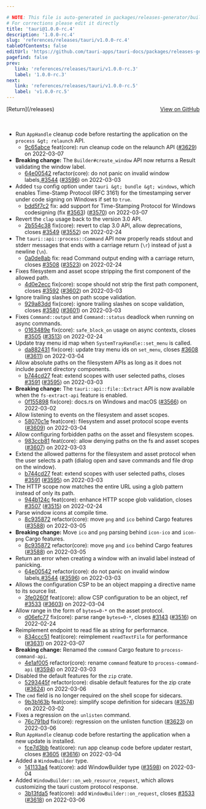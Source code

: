 ```yaml
---

# NOTE: This file is auto-generated in packages/releases-generator/build.ts
# For corrections please edit it directly
title: 'tauri@1.0.0-rc.4'
description: '1.0.0-rc.4'
slug: 'references/releases/tauri/v1.0.0-rc.4'
tableOfContents: false
editUrl: 'https://github.com/tauri-apps/tauri-docs/packages/releases-generator/build.ts'
pagefind: false
prev:
   link: 'references/releases/tauri/v1.0.0-rc.3'
   label: '1.0.0-rc.3'
next:
   link: 'references/releases/tauri/v1.0.0-rc.5'
   label: 'v1.0.0-rc.5'
---
```


			

<ReleaseSidebar slug="references/releases/tauri"  packageName="tauri" />

<div style="margin-bottom:3rem; display: flex; justify-content: space-between; align-items: center"><span>[Return](/releases)</span><span><a href="https://github.com/tauri-apps/tauri/releases/tag/tauri-v1.0.0-rc.4">View on GitHub</a></span></div>

- Run `AppHandle` cleanup code before restarting the application on the `process &gt; relaunch` API.
  - [9c65abce](https://www.github.com/tauri-apps/tauri/commit/9c65abce1bd3895b7f8d9d4d8a449ac4802fce24) feat(core): run cleanup code on the relaunch API ([#3629](https://www.github.com/tauri-apps/tauri/pull/3629)) on 2022-03-07
- **Breaking change:** The `Builder#create_window` API now returns a Result validating the window label.
  - [64e00542](https://www.github.com/tauri-apps/tauri/commit/64e0054299c95f10ef5a1a9d3f914bbaeff3d73f) refactor(core): do not panic on invalid window labels,[#3544](https://www.github.com/tauri-apps/tauri/pull/3544) ([#3596](https://www.github.com/tauri-apps/tauri/pull/3596)) on 2022-03-03
- Added `tsp` config option under `tauri &gt; bundle &gt; windows`, which enables Time-Stamp Protocol (RFC 3161) for the timestamping
  server under code signing on Windows if set to `true`.
  - [bdd5f7c2](https://www.github.com/tauri-apps/tauri/commit/bdd5f7c2f03af4af8b60a9527e55bb18525d989b) fix: add support for Time-Stamping Protocol for Windows codesigning (fix [#3563](https://www.github.com/tauri-apps/tauri/pull/3563)) ([#3570](https://www.github.com/tauri-apps/tauri/pull/3570)) on 2022-03-07
- Revert the `clap` usage back to the version 3.0 API.
  - [2b554c38](https://www.github.com/tauri-apps/tauri/commit/2b554c38a5181b948d7674b6ef33e4049ca7d327) fix(core): revert to clap 3.0 API, allow deprecations, closes [#3549](https://www.github.com/tauri-apps/tauri/pull/3549) ([#3552](https://www.github.com/tauri-apps/tauri/pull/3552)) on 2022-02-24
- The `tauri::api::process::Command` API now properly reads stdout and stderr messages that ends with a carriage return (`\r`) instead of just a newline (`\n`).
  - [0a0de8ab](https://www.github.com/tauri-apps/tauri/commit/0a0de8ab6ed80b7722012e83636dff41a813b770) fix: read Command output ending with a carriage return, closes [#3508](https://www.github.com/tauri-apps/tauri/pull/3508) ([#3523](https://www.github.com/tauri-apps/tauri/pull/3523)) on 2022-02-24
- Fixes filesystem and asset scope stripping the first component of the allowed path.
  - [4d0e2ecc](https://www.github.com/tauri-apps/tauri/commit/4d0e2eccd9e0e1db16e6cc20613ffdc3dbe0474e) fix(core): scope should not strip the first path component, closes [#3592](https://www.github.com/tauri-apps/tauri/pull/3592) ([#3602](https://www.github.com/tauri-apps/tauri/pull/3602)) on 2022-03-03
- Ignore trailing slashes on path scope validation.
  - [929a83dd](https://www.github.com/tauri-apps/tauri/commit/929a83dd4d2614a119ab05122663669648e8c701) fix(core): ignore trailing slashes on scope validation, closes [#3580](https://www.github.com/tauri-apps/tauri/pull/3580) ([#3601](https://www.github.com/tauri-apps/tauri/pull/3601)) on 2022-03-03
- Fixes `Command::output` and `Command::status` deadlock when running on async commands.
  - [0163489e](https://www.github.com/tauri-apps/tauri/commit/0163489ed60ec0fe9486b5556ec0234499852a16) fix(core): `safe_block_on` usage on async contexts, closes [#3505](https://www.github.com/tauri-apps/tauri/pull/3505) ([#3513](https://www.github.com/tauri-apps/tauri/pull/3513)) on 2022-02-24
- Update tray menu id map when `SystemTrayHandle::set_menu` is called.
  - [da882431](https://www.github.com/tauri-apps/tauri/commit/da8824318affb50475f28b9c78c56da3fb048708) fix(core): update tray menu ids on `set_menu`, closes [#3608](https://www.github.com/tauri-apps/tauri/pull/3608) ([#3611](https://www.github.com/tauri-apps/tauri/pull/3611)) on 2022-03-04
- Allow absolute paths on the filesystem APIs as long as it does not include parent directory components.
  - [b744cd27](https://www.github.com/tauri-apps/tauri/commit/b744cd2758bbc5da39d6105fd82002dc6536dd16) feat: extend scopes with user selected paths, closes [#3591](https://www.github.com/tauri-apps/tauri/pull/3591) ([#3595](https://www.github.com/tauri-apps/tauri/pull/3595)) on 2022-03-03
- **Breaking change:** The `tauri::api::file::Extract` API is now available when the `fs-extract-api` feature is enabled.
  - [0f155898](https://www.github.com/tauri-apps/tauri/commit/0f1558980a0fb1d6c042988e173047f0590b6574) fix(core): docs.rs on Windows and macOS ([#3566](https://www.github.com/tauri-apps/tauri/pull/3566)) on 2022-03-02
- Allow listening to events on the filesystem and asset scopes.
  - [58070c1e](https://www.github.com/tauri-apps/tauri/commit/58070c1eb443c29b01638b7fc3f69aacdcc464a6) feat(core): filesystem and asset protocol scope events ([#3609](https://www.github.com/tauri-apps/tauri/pull/3609)) on 2022-03-04
- Allow configuring forbidden paths on the asset and filesystem scopes.
  - [983ccb81](https://www.github.com/tauri-apps/tauri/commit/983ccb815b1cb094ac681c2b36c69ec16f123b4e) feat(core): allow denying paths on the fs and asset scopes ([#3607](https://www.github.com/tauri-apps/tauri/pull/3607)) on 2022-03-03
- Extend the allowed patterns for the filesystem and asset protocol when the user selects a path (dialog open and save commands and file drop on the window).
  - [b744cd27](https://www.github.com/tauri-apps/tauri/commit/b744cd2758bbc5da39d6105fd82002dc6536dd16) feat: extend scopes with user selected paths, closes [#3591](https://www.github.com/tauri-apps/tauri/pull/3591) ([#3595](https://www.github.com/tauri-apps/tauri/pull/3595)) on 2022-03-03
- The HTTP scope now matches the entire URL using a glob pattern instead of only its path.
  - [944b124c](https://www.github.com/tauri-apps/tauri/commit/944b124ce04a15a415fcbb0afdfa78b0e900c97a) feat(core): enhance HTTP scope glob validation, closes [#3507](https://www.github.com/tauri-apps/tauri/pull/3507) ([#3515](https://www.github.com/tauri-apps/tauri/pull/3515)) on 2022-02-24
- Parse window icons at compile time.
  - [8c935872](https://www.github.com/tauri-apps/tauri/commit/8c9358725a17dcc2acaf4d10c3f654afdff586b0) refactor(core): move `png` and `ico` behind Cargo features ([#3588](https://www.github.com/tauri-apps/tauri/pull/3588)) on 2022-03-05
- **Breaking change:** Move `ico` and `png` parsing behind `icon-ico` and `icon-png` Cargo features.
  - [8c935872](https://www.github.com/tauri-apps/tauri/commit/8c9358725a17dcc2acaf4d10c3f654afdff586b0) refactor(core): move `png` and `ico` behind Cargo features ([#3588](https://www.github.com/tauri-apps/tauri/pull/3588)) on 2022-03-05
- Return an error when creating a window with an invalid label instead of panicking.
  - [64e00542](https://www.github.com/tauri-apps/tauri/commit/64e0054299c95f10ef5a1a9d3f914bbaeff3d73f) refactor(core): do not panic on invalid window labels,[#3544](https://www.github.com/tauri-apps/tauri/pull/3544) ([#3596](https://www.github.com/tauri-apps/tauri/pull/3596)) on 2022-03-03
- Allows the configuration CSP to be an object mapping a directive name to its source list.
  - [3fe0260f](https://www.github.com/tauri-apps/tauri/commit/3fe0260f4c7f47dba28b0d049c741d885bc6d356) feat(core): allow CSP configuration to be an object, ref [#3533](https://www.github.com/tauri-apps/tauri/pull/3533) ([#3603](https://www.github.com/tauri-apps/tauri/pull/3603)) on 2022-03-04
- Allow range in the form of `bytes=0-*` on the asset protocol.
  - [d06efc77](https://www.github.com/tauri-apps/tauri/commit/d06efc7704092a549c886be701122ad420db5543) fix(core): parse range `bytes=0-*`, closes [#3143](https://www.github.com/tauri-apps/tauri/pull/3143) ([#3516](https://www.github.com/tauri-apps/tauri/pull/3516)) on 2022-02-24
- Reimplement endpoint to read file as string for performance.
  - [834ccc51](https://www.github.com/tauri-apps/tauri/commit/834ccc51539401d36a7dfa1c0982623c9c446a4c) feat(core): reimplement `readTextFile` for performance ([#3631](https://www.github.com/tauri-apps/tauri/pull/3631)) on 2022-03-07
- **Breaking change:** Renamed the `command` Cargo feature to `process-command-api`.
  - [4e1af005](https://www.github.com/tauri-apps/tauri/commit/4e1af005a1fc80e911299b5fd6d6b0f3eb44f8e7) refactor(core): rename `command` feature to `process-command-api` ([#3594](https://www.github.com/tauri-apps/tauri/pull/3594)) on 2022-03-03
- Disabled the default features for the `zip` crate.
  - [5293445f](https://www.github.com/tauri-apps/tauri/commit/5293445f08f1484639ad9f56c45aad53039ba579) refactor(core): disable default features for the zip crate ([#3624](https://www.github.com/tauri-apps/tauri/pull/3624)) on 2022-03-06
- The `cmd` field is no longer required on the shell scope for sidecars.
  - [9b3b163b](https://www.github.com/tauri-apps/tauri/commit/9b3b163baa9b8eb2ef0bbc53f6303cc7a59a01af) feat(core): simplify scope definition for sidecars ([#3574](https://www.github.com/tauri-apps/tauri/pull/3574)) on 2022-03-02
- Fixes a regression on the `unlisten` command.
  - [76c791bd](https://www.github.com/tauri-apps/tauri/commit/76c791bd2b836d2055410e37e71716172a3f81ef) fix(core): regression on the unlisten function ([#3623](https://www.github.com/tauri-apps/tauri/pull/3623)) on 2022-03-06
- Run `AppHandle` cleanup code before restarting the application when a new update is installed.
  - [fce7d3bb](https://www.github.com/tauri-apps/tauri/commit/fce7d3bbae8d9e7e928a31b04a0a87dcaf4cd65f) feat(core): run app cleanup code before updater restart, closes [#3605](https://www.github.com/tauri-apps/tauri/pull/3605) ([#3616](https://www.github.com/tauri-apps/tauri/pull/3616)) on 2022-03-04
- Added a `WindowBuilder` type.
  - [141133a4](https://www.github.com/tauri-apps/tauri/commit/141133a414154631d42a0873c6abe2d76391b87d) feat(core): add WindowBuilder type ([#3598](https://www.github.com/tauri-apps/tauri/pull/3598)) on 2022-03-04
- Added `WindowBuilder::on_web_resource_request`, which allows customizing the tauri custom protocol response.
  - [3b13fda5](https://www.github.com/tauri-apps/tauri/commit/3b13fda56f515c708014c0396ed5ca295faaef84) feat(core): add `WindowBuilder::on_request`, closes [#3533](https://www.github.com/tauri-apps/tauri/pull/3533) ([#3618](https://www.github.com/tauri-apps/tauri/pull/3618)) on 2022-03-06

